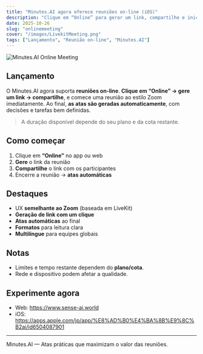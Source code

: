 ```yaml
---
title: "Minutes.AI agora oferece reuniões on-line (iOS)"
description: "Clique em “Online” para gerar um link, compartilhe e inicie na hora uma reunião ao estilo Zoom. As atas são geradas automaticamente ao final."
date: 2025-10-26
slug: "onlinemeeting"
cover: "/images/LivekitMeeting.png"
tags: ["Lançamento", "Reunião on-line", "Minutes.AI"]
---
```


![Minutes.AI Online Meeting](/images/LivekitMeeting.png)

## Lançamento
O Minutes.AI agora suporta **reuniões on-line**. **Clique em “Online” → gere um link → compartilhe**, e comece uma reunião ao estilo Zoom imediatamente. Ao final, **as atas são geradas automaticamente**, com decisões e tarefas bem definidas.

> A duração disponível depende do seu plano e da cota restante.

## Como começar
1. Clique em **“Online”** no app ou web  
2. **Gere** o link da reunião  
3. **Compartilhe** o link com os participantes  
4. Encerre a reunião → **atas automáticas**

## Destaques
- UX **semelhante ao Zoom** (baseada em LiveKit)
- **Geração de link com um clique**
- **Atas automáticas** ao final
- **Formatos** para leitura clara
- **Multilíngue** para equipes globais

## Notas
- Limites e tempo restante dependem do **plano/cota**.  
- Rede e dispositivo podem afetar a qualidade.

## Experimente agora
- Web: https://www.sense-ai.world  
- iOS: https://apps.apple.com/jp/app/%E8%AD%B0%E4%BA%8B%E9%8C%B2ai/id6504087901

---
Minutes.AI — Atas práticas que maximizam o valor das reuniões.
